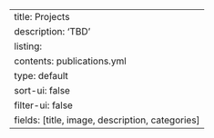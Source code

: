 ---
title: Projects
description: 'TBD'
listing:
  contents: publications.yml
  type: default
  sort-ui: false
  filter-ui: false
  fields: [title, image, description, categories]
---